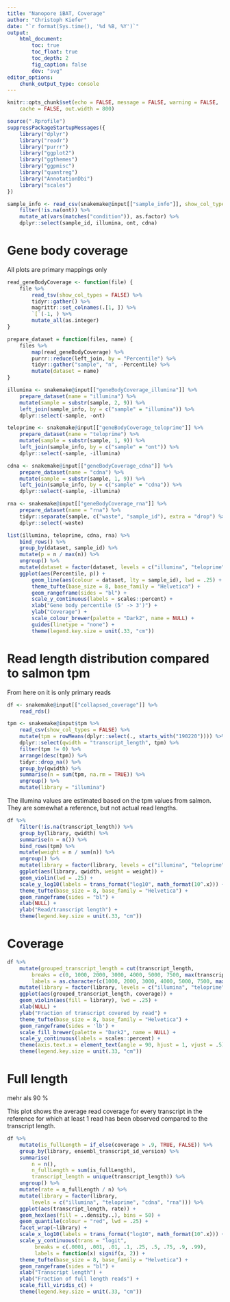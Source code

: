 ```yaml
---
title: "Nanopore iBAT, Coverage"
author: "Christoph Kiefer"
date: "`r format(Sys.time(), '%d %B, %Y')`"
output:
    html_document:
        toc: true
        toc_float: true
        toc_depth: 2
        fig_caption: false
        dev: "svg"
editor_options:
    chunk_output_type: console
---
```


```r
knitr::opts_chunk$set(echo = FALSE, message = FALSE, warning = FALSE,
    cache = FALSE, out.width = 800)
```

```r
source(".Rprofile")
suppressPackageStartupMessages({
    library("dplyr")
    library("readr")
    library("purrr")
    library("ggplot2")
    library("ggthemes")
    library("ggpmisc")
    library("quantreg")
    library("AnnotationDbi")
    library("scales")
})
```


```r
sample_info <- read_csv(snakemake@input[["sample_info"]], show_col_types = FALSE) %>%
    filter(!is.na(ont)) %>%
    mutate_at(vars(matches("condition")), as.factor) %>%
    dplyr::select(sample_id, illumina, ont, cdna)
```

# Gene body coverage

All plots are primary mappings only

```r
read_geneBodyCoverage <- function(file) {
    file %>%
        read_tsv(show_col_types = FALSE) %>%
        tidyr::gather() %>%
        magrittr::set_colnames(.[1, ]) %>%
        `[`(-1, ) %>%
        mutate_all(as.integer)
}

prepare_dataset = function(files, name) {
    files %>%
        map(read_geneBodyCoverage) %>%
        purrr::reduce(left_join, by = "Percentile") %>%
        tidyr::gather("sample", "n", -Percentile) %>%
        mutate(dataset = name)
}

illumina <- snakemake@input[["geneBodyCoverage_illumina"]] %>%
    prepare_dataset(name = "illumina") %>%
    mutate(sample = substr(sample, 2, 9)) %>%
    left_join(sample_info, by = c("sample" = "illumina")) %>%
    dplyr::select(-sample, -ont)

teloprime <- snakemake@input[["geneBodyCoverage_teloprime"]] %>%
    prepare_dataset(name = "teloprime") %>%
    mutate(sample = substr(sample, 1, 9)) %>%
    left_join(sample_info, by = c("sample" = "ont")) %>%
    dplyr::select(-sample, -illumina)

cdna <- snakemake@input[["geneBodyCoverage_cdna"]] %>%
    prepare_dataset(name = "cdna") %>%
    mutate(sample = substr(sample, 1, 9)) %>%
    left_join(sample_info, by = c("sample" = "cdna")) %>%
    dplyr::select(-sample, -illumina)

rna <- snakemake@input[["geneBodyCoverage_rna"]] %>%
    prepare_dataset(name = "rna") %>% 
    tidyr::separate(sample, c("waste", "sample_id"), extra = "drop") %>% 
    dplyr::select(-waste)
```


```r
list(illumina, teloprime, cdna, rna) %>%
    bind_rows() %>%
    group_by(dataset, sample_id) %>%
    mutate(p = n / max(n)) %>%
    ungroup() %>%
    mutate(dataset = factor(dataset, levels = c("illumina", "teloprime", "cdna", "rna"))) %>% 
    ggplot(aes(Percentile, p)) +
        geom_line(aes(colour = dataset, lty = sample_id), lwd = .25) +
        theme_tufte(base_size = 8, base_family = "Helvetica") +
        geom_rangeframe(sides = "bl") +
        scale_y_continuous(labels = scales::percent) +
        xlab("Gene body percentile (5' -> 3')") +
        ylab("Coverage") +
        scale_colour_brewer(palette = "Dark2", name = NULL) +
        guides(linetype = "none") +
        theme(legend.key.size = unit(.33, "cm"))
```

# Read length distribution compared to salmon tpm

From here on it is only primary reads

```r
df <- snakemake@input[["collapsed_coverage"]] %>% 
    read_rds()
```

```r
tpm <- snakemake@input$tpm %>% 
    read_csv(show_col_types = FALSE) %>% 
    mutate(tpm = rowMeans(dplyr::select(., starts_with("190220")))) %>% 
    dplyr::select(qwidth = "transcript_length", tpm) %>% 
    filter(tpm != 0) %>% 
    arrange(desc(tpm)) %>% 
    tidyr::drop_na() %>% 
    group_by(qwidth) %>% 
    summarise(n = sum(tpm, na.rm = TRUE)) %>% 
    ungroup() %>% 
    mutate(library = "illumina")
```

The illumina values are estimated based on the tpm values from salmon. They are
somewhat a reference, but not actual read lengths.

```r
df %>% 
    filter(!is.na(transcript_length)) %>% 
    group_by(library, qwidth) %>% 
    summarise(n = n()) %>% 
    bind_rows(tpm) %>% 
    mutate(weight = n / sum(n)) %>% 
    ungroup() %>% 
    mutate(library = factor(library, levels = c("illumina", "teloprime", "cdna", "rna"))) %>% 
    ggplot(aes(library, qwidth, weight = weight)) +
    geom_violin(lwd = .25) +
    scale_y_log10(labels = trans_format("log10", math_format(10^.x))) +
    theme_tufte(base_size = 8, base_family = "Helvetica") +
    geom_rangeframe(sides = "bl") +
    xlab(NULL) + 
    ylab("Read/transcript length") +
    theme(legend.key.size = unit(.33, "cm"))
```


# Coverage

```r
df %>%
    mutate(grouped_transcript_length = cut(transcript_length,
        breaks = c(0, 1000, 2000, 3000, 4000, 5000, 7500, max(transcript_length)),
        labels = as.character(c(1000, 2000, 3000, 4000, 5000, 7500, max(transcript_length))))) %>%
    mutate(library = factor(library, levels = c("illumina", "teloprime", "cdna", "rna"))) %>%
    ggplot(aes(grouped_transcript_length, coverage)) +
    geom_violin(aes(fill = library), lwd = .25) +
    xlab(NULL) +
    ylab("Fraction of transcript covered by read") +
    theme_tufte(base_size = 8, base_family = "Helvetica") +
    geom_rangeframe(sides = 'lb') +
    scale_fill_brewer(palette = "Dark2", name = NULL) +
    scale_y_continuous(labels = scales::percent) +
    theme(axis.text.x = element_text(angle = 90, hjust = 1, vjust = .5)) +
    theme(legend.key.size = unit(.33, "cm"))
```


# Full length

mehr als 90 % 

This plot shows the average read coverage for every transcript in the reference
for which at least 1 read has been observed compared to the transcript length.

```r
df %>%
    mutate(is_fullLength = if_else(coverage > .9, TRUE, FALSE)) %>%
    group_by(library, ensembl_transcript_id_version) %>%
    summarise(
        n = n(),
        n_fullLength = sum(is_fullLength),
        transcript_length = unique(transcript_length)) %>% 
    ungroup() %>%
    mutate(rate = n_fullLength / n) %>%
    mutate(library = factor(library, 
        levels = c("illumina", "teloprime", "cdna", "rna"))) %>%
    ggplot(aes(transcript_length, rate)) +
    geom_hex(aes(fill = ..density..), bins = 50) +
    geom_quantile(colour = "red", lwd = .25) +
    facet_wrap(~library) +
    scale_x_log10(labels = trans_format("log10", math_format(10^.x))) +
    scale_y_continuous(trans = "logit",
         breaks = c(.0001, .001, .01, .1, .25, .5, .75, .9, .99),
         labels = function(x) signif(x, 2)) +
    theme_tufte(base_size = 8, base_family = "Helvetica") +
    geom_rangeframe(sides = "bl") +
    xlab("Transcript length") +
    ylab("Fraction of full length reads") +
    scale_fill_viridis_c() +
    theme(legend.key.size = unit(.33, "cm"))
```
